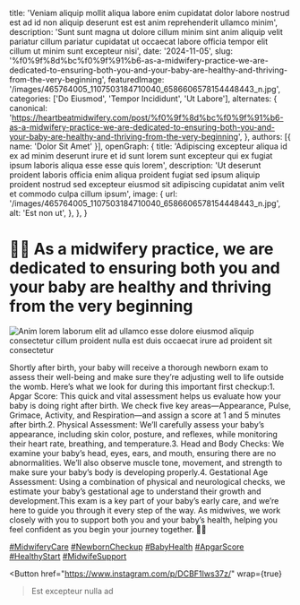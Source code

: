   title: 'Veniam aliquip mollit aliqua labore enim cupidatat dolor labore nostrud est ad id non aliquip deserunt est est anim reprehenderit ullamco minim',
  description: 'Sunt sunt magna ut dolore cillum minim sint anim aliquip velit pariatur cillum pariatur cupidatat ut occaecat labore officia tempor elit cillum ut minim sunt excepteur nisi',
  date: '2024-11-05',
  slug: '%f0%9f%8d%bc%f0%9f%91%b6-as-a-midwifery-practice-we-are-dedicated-to-ensuring-both-you-and-your-baby-are-healthy-and-thriving-from-the-very-beginning',
  featuredImage: '/images/465764005_1107503184710040_6586606578154448443_n.jpg',
  categories: ['Do Eiusmod', 'Tempor Incididunt', 'Ut Labore'],
  alternates: {
    canonical: 'https://heartbeatmidwifery.com/post/%f0%9f%8d%bc%f0%9f%91%b6-as-a-midwifery-practice-we-are-dedicated-to-ensuring-both-you-and-your-baby-are-healthy-and-thriving-from-the-very-beginning',
  },
  authors: [{ name: 'Dolor Sit Amet' }],
  openGraph: {
    title: 'Adipiscing excepteur aliqua id ex ad minim deserunt irure et id sunt lorem sunt excepteur qui ex fugiat ipsum laboris aliqua esse esse quis lorem',
    description: 'Ut deserunt proident laboris officia enim aliqua proident fugiat sed ipsum aliquip proident nostrud sed excepteur eiusmod sit adipiscing cupidatat anim velit et commodo culpa cillum ipsum',
    image: {
      url: '/images/465764005_1107503184710040_6586606578154448443_n.jpg',
      alt: 'Est non ut',
    },
  },
}


# 🍼👶 As a midwifery practice, we are dedicated to ensuring both you and your baby are healthy and thriving from the very beginning

<Image
  src="/images/465764005_1107503184710040_6586606578154448443_n.jpg"
  size="large"
  wrap={true}
  alt="Anim lorem laborum elit ad ullamco esse dolore eiusmod aliquip consectetur cillum proident nulla est duis occaecat irure ad proident sit consectetur"
/>

Shortly after birth, your baby will receive a thorough newborn exam to assess their well-being and make sure they’re adjusting well to life outside the womb. Here’s what we look for during this important first checkup:1. Apgar Score: This quick and vital assessment helps us evaluate how your baby is doing right after birth. We check five key areas—Appearance, Pulse, Grimace, Activity, and Respiration—and assign a score at 1 and 5 minutes after birth.2. Physical Assessment: We’ll carefully assess your baby’s appearance, including skin color, posture, and reflexes, while monitoring their heart rate, breathing, and temperature.3. Head and Body Checks: We examine your baby’s head, eyes, ears, and mouth, ensuring there are no abnormalities. We’ll also observe muscle tone, movement, and strength to make sure your baby’s body is developing properly.4. Gestational Age Assessment: Using a combination of physical and neurological checks, we estimate your baby’s gestational age to understand their growth and development.This exam is a key part of your baby’s early care, and we’re here to guide you through it every step of the way. As midwives, we work closely with you to support both you and your baby’s health, helping you feel confident as you begin your journey together. 🍼👶

[#MidwiferyCare](https://www.instagram.com/explore/tags/MidwiferyCare/) [#NewbornCheckup](https://www.instagram.com/explore/tags/NewbornCheckup/) [#BabyHealth](https://www.instagram.com/explore/tags/BabyHealth/) [#ApgarScore](https://www.instagram.com/explore/tags/ApgarScore/) [#HealthyStart](https://www.instagram.com/explore/tags/HealthyStart/) [#MidwifeSupport](https://www.instagram.com/explore/tags/MidwifeSupport/)

<Button
  href="https://www.instagram.com/p/DCBF1Iws37z/"
  wrap={true}
>Est excepteur nulla ad</Button>
